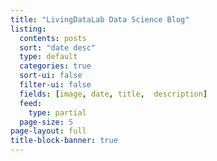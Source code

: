 ```yaml
---
title: "LivingDataLab Data Science Blog"
listing:
  contents: posts
  sort: "date desc"
  type: default
  categories: true
  sort-ui: false
  filter-ui: false
  fields: [image, date, title,  description]
  feed:
    type: partial
  page-size: 5
page-layout: full
title-block-banner: true
---
```

